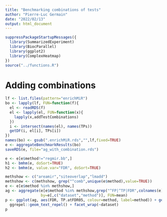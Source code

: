 ```yaml
---
title: "Benchmarking combinations of tests"
author: "Pierre-Luc Germain"
date: "2022/02/13"
output: html_document
---
```


```r
suppressPackageStartupMessages({
  library(SummarizedExperiment)
  library(BiocParallel)
  library(ggplot2)
  library(ComplexHeatmap)
})
source("../functions.R")
```


# Adding combinations

```r
lf <- list.files(pattern="enrichMiR")
bo <- lapply(lf, FUN=function(f){
  el <- readRDS(f)
  el <- lapply(el, FUN=function(x){
    lapply(x,addTestCombinations)
  })
  i <- intersect(names(el), names(TPs))
  getDF(i, el[i], TPs[i])
})
names(bo) <- gsub(".enrichMiR.rds","",lf,fixed=TRUE)
e <- aggregateBenchmarkResults(bo)
saveRDS(e, file="ag_with_combination.rds")
```

```r
e <- e[e$method!="regmir.bb",]
h1 <- bmhm(e, doSort=TRUE)
h2 <- bmhm(e, value.var="FDR", doSort=TRUE)

methshow <- c("areamir","siteoverlap","lmadd")
methshow <- c(methshow, grep("^comb",unique(e$method),value=TRUE))
e <- e[e$method %in% methshow,]
ag <- aggregate(e[e$method %in% methshow,grep("^FP|^TP|FDR",colnames(e))], 
                by=e[,c("dataset","method")], FUN=mean)
p <- ggplot(ag, aes(FDR, TP.atFDR05, colour=method, label=method)) + geom_point() + 
  ggrepel::geom_text_repel() + facet_wrap(~dataset)
p
```

